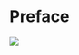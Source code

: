 # Preface {.unnumbered}
\pagenumbering{arabic}
\markdouble{Preface}





![](Images/FindExtension.png)